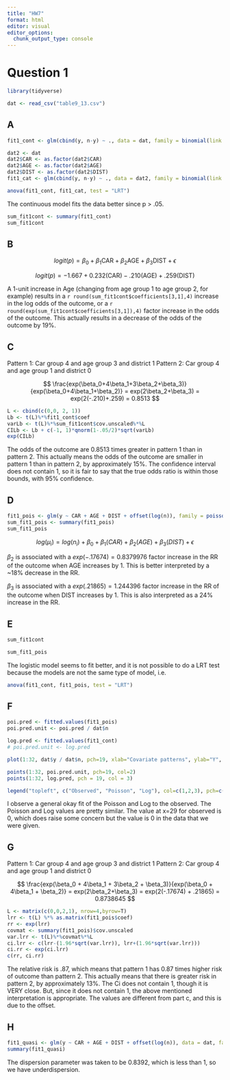 ```yaml
---
title: "HW7"
format: html
editor: visual
editor_options: 
  chunk_output_type: console
---
```


# Question 1

```r
library(tidyverse)
```

```r
dat <- read_csv("table9_13.csv")
```

## A

```r
fit1_cont <- glm(cbind(y, n-y) ~ ., data = dat, family = binomial(link = "logit"))
```

```r
dat2 <- dat
dat2$CAR <- as.factor(dat2$CAR)
dat2$AGE <- as.factor(dat2$AGE)
dat2$DIST <- as.factor(dat2$DIST)
fit1_cat <- glm(cbind(y, n-y) ~ ., data = dat2, family = binomial(link = "logit"))
```

```r
anova(fit1_cont, fit1_cat, test = "LRT")
```

The continuous model fits the data better since p \> .05.

```r
sum_fit1cont <- summary(fit1_cont)
sum_fit1cont
```

## B

$$
logit(p) = \beta_0 + \beta_1\text{CAR}+\beta_2\text{AGE}+\beta_3\text{DIST} + \epsilon
$$

$$
logit(p)=-1.667+0.232(\text{CAR})-.210(\text{AGE})+.259(\text{DIST})
$$

A 1-unit increase in Age (changing from age group 1 to age group 2, for example) results in a `r round(sum_fit1cont$coefficients[3,1],4)` increase in the log odds of the outcome, or a `r round(exp(sum_fit1cont$coefficients[3,1]),4)` factor increase in the odds of the outcome. This actually results in a decrease of the odds of the outcome by 19%.

## C

Pattern 1: Car group 4 and age group 3 and district 1 Pattern 2: Car group 4 and age group 1 and district 0

$$
\frac{exp(\beta_0+4\beta_1+3\beta_2+\beta_3)}{exp(\beta_0+4\beta_1+\beta_2)} = exp(2\beta_2+\beta_3) = exp(2(-.210)+.259) = 0.8513
$$

```r
L <- cbind(c(0,0, 2, 1))
Lb <- t(L)%*%fit1_cont$coef
varLb <- t(L)%*%sum_fit1cont$cov.unscaled%*%L
CILb <- Lb + c(-1, 1)*qnorm(1-.05/2)*sqrt(varLb)
exp(CILb)
```

The odds of the outcome are 0.8513 times greater in pattern 1 than in pattern 2. This actually means the odds of the outcome are smaller in pattern 1 than in pattern 2, by approximately 15%. The confidence interval does not contain 1, so it is fair to say that the true odds ratio is within those bounds, with 95% confidence.

## D

```r
fit1_pois <- glm(y ~ CAR + AGE + DIST + offset(log(n)), family = poisson(link = "log"), data = dat)
sum_fit1_pois <- summary(fit1_pois)
sum_fit1_pois
```

$$
log(\mu_i)= log(n_i) + \beta_0 + \beta_1(CAR) + \beta_2(AGE) + \beta_3(DIST) +\epsilon
$$

$\beta_2$ is associated with a $exp(-.17674) = 0.8379976$ factor increase in the RR of the outcome when AGE increases by 1. This is better interpreted by a \~18% decrease in the RR.

$\beta_3$ is associated with a $exp(.21865) = 1.244396$ factor increase in the RR of the outcome when DIST increases by 1. This is also interpreted as a 24% increase in the RR.

## E

```r
sum_fit1cont
```

```r
sum_fit1_pois
```

The logistic model seems to fit better, and it is not possible to do a LRT test because the models are not the same type of model, i.e.

```r
anova(fit1_cont, fit1_pois, test = "LRT")
```

## F

```r
poi.pred <- fitted.values(fit1_pois)
poi.pred.unit <- poi.pred / dat$n

log.pred <- fitted.values(fit1_cont)
# poi.pred.unit <- log.pred

plot(1:32, dat$y / dat$n, pch=19, xlab="Covariate patterns", ylab="Y", bty="L")

points(1:32, poi.pred.unit, pch=19, col=2)
points(1:32, log.pred, pch = 19, col = 3)

legend("topleft", c("Observed", "Poisson", "Log"), col=c(1,2,3), pch=c(19,19, 19))
```

I observe a general okay fit of the Poisson and Log to the observed. The Poisson and Log values are pretty similar. The value at x=29 for observed is 0, which does raise some concern but the value is 0 in the data that we were given.

## G

Pattern 1: Car group 4 and age group 3 and district 1 Pattern 2: Car group 4 and age group 1 and district 0

$$
\frac{exp(\beta_0 + 4\beta_1 + 3\beta_2 + \beta_3)}{exp(\beta_0 + 4\beta_1 + \beta_2)} = exp(2\beta_2+\beta_3) = exp(2(-.17674) + .21865) = 0.8738645
$$

```r
L <- matrix(c(0,0,2,1), nrow=4,byrow=T)
lrr <- t(L) %*% as.matrix(fit1_pois$coef)
rr <- exp(lrr)
covmat <- summary(fit1_pois)$cov.unscaled
var.lrr <- t(L)%*%covmat%*%L
ci.lrr <- c(lrr-(1.96*sqrt(var.lrr)), lrr+(1.96*sqrt(var.lrr)))
ci.rr <- exp(ci.lrr)
c(rr, ci.rr)
```

The relative risk is .87, which means that pattern 1 has 0.87 times higher risk of outcome than pattern 2. This actually means that there is greater risk in pattern 2, by approximately 13%. The Ci does not contain 1, though it is VERY close. But, since it does not contain 1, the above mentioned interpretation is appropriate. The values are different from part c, and this is due to the offset.

## H

```r
fit1_quasi <- glm(y ~ CAR + AGE + DIST + offset(log(n)), data = dat, family = quasipoisson)
summary(fit1_quasi)
```

The dispersion parameter was taken to be 0.8392, which is less than 1, so we have underdispersion.
